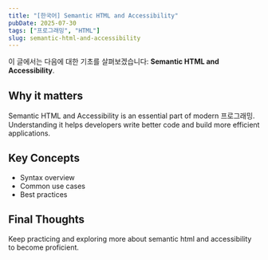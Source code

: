 ```yaml
---
title: "[한국어] Semantic HTML and Accessibility"
pubDate: 2025-07-30
tags: ["프로그래밍", "HTML"]
slug: semantic-html-and-accessibility
---
```


이 글에서는 다음에 대한 기초를 살펴보겠습니다: **Semantic HTML and Accessibility**.

## Why it matters

Semantic HTML and Accessibility is an essential part of modern 프로그래밍. Understanding it helps developers write better code and build more efficient applications.

## Key Concepts

- Syntax overview
- Common use cases
- Best practices

## Final Thoughts

Keep practicing and exploring more about semantic html and accessibility to become proficient.
